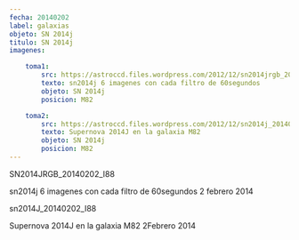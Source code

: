 ```yaml
---
fecha: 20140202
label: galaxias
objeto: SN 2014j
titulo: SN 2014j
imagenes:

	toma1:
		src: https://astroccd.files.wordpress.com/2012/12/sn2014jrgb_20140202_i88.jpg
		texto: sn2014j 6 imagenes con cada filtro de 60segundos 
		objeto: SN 2014j
		posicion: M82

	toma2:
		src: https://astroccd.files.wordpress.com/2012/12/sn2014j_20140202_i88.jpg
		texto: Supernova 2014J en la galaxia M82 
		objeto: SN 2014j
		posicion: M82
---
```


<Imagen src="https://astroccd.files.wordpress.com/2012/12/sn2014jrgb_20140202_i88.jpg" />

SN2014JRGB_20140202_I88

sn2014j 6 imagenes con cada filtro de 60segundos 2 febrero 2014
<Imagen src="https://astroccd.files.wordpress.com/2012/12/sn2014j_20140202_i88.jpg" />

sn2014J_20140202_I88

Supernova 2014J en la galaxia M82 2Febrero 2014